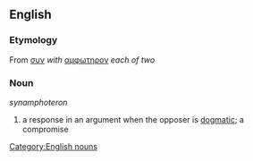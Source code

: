 == English ==
=== Etymology ===
{{etystub}}
From {{Gr.}} [[συν]] ''with'' [[αμφωτηρον]] ''each of two''
=== Noun ===
[[Category:English nouns]]
''synamphoteron''
#a response in an argument when the opposer is [[dogmatic]]; a compromise